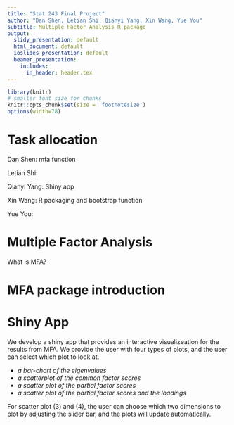 ```yaml
---
title: "Stat 243 Final Project"
author: "Dan Shen, Letian Shi, Qianyi Yang, Xin Wang, Yue You"
subtitle: Multiple Factor Analysis R package
output:
  slidy_presentation: default
  html_document: default
  ioslides_presentation: default
  beamer_presentation:
    includes:
      in_header: header.tex
---
```


```r
library(knitr)
# smaller font size for chunks
knitr::opts_chunk$set(size = 'footnotesize')
options(width=78)
```
# Task allocation

  Dan Shen: mfa function 
  
  Letian Shi:
  
  Qianyi Yang: Shiny app
  
  Xin Wang: R packaging and bootstrap function
  
  Yue You:

# Multiple Factor Analysis  
  What is MFA? 
  
# MFA package introduction

# Shiny App
We develop a shiny app that provides an interactive visualizeation for the results from MFA. We provide
the user with four types of plots, and the user can select which plot to look at.

  - *a bar-chart of the eigenvalues* 
  - *a scatterplot of the common factor scores* 
  - *a scatter plot of the partial factor scores* 
  - *a scatter plot of the partial factor scores and the loadings* 

For scatter plot (3) and (4), the user can choose which two dimensions to plot by adjusting the slider bar, and the
plots will update automatically.
